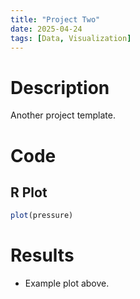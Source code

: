 ```yaml
---
title: "Project Two"
date: 2025-04-24
tags: [Data, Visualization]
---
```


# Description

Another project template.

# Code

## R Plot
```r
plot(pressure)
```

# Results

- Example plot above.

<!-- To customize: Replace with your project details -->
